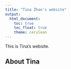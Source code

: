```yaml
---
title: "Tina Zhao's website"
output: 
  html_document:
    toc: true
    toc_float: true
    theme: cerulean
---
```


This is Tina's website. 

## About Tina
